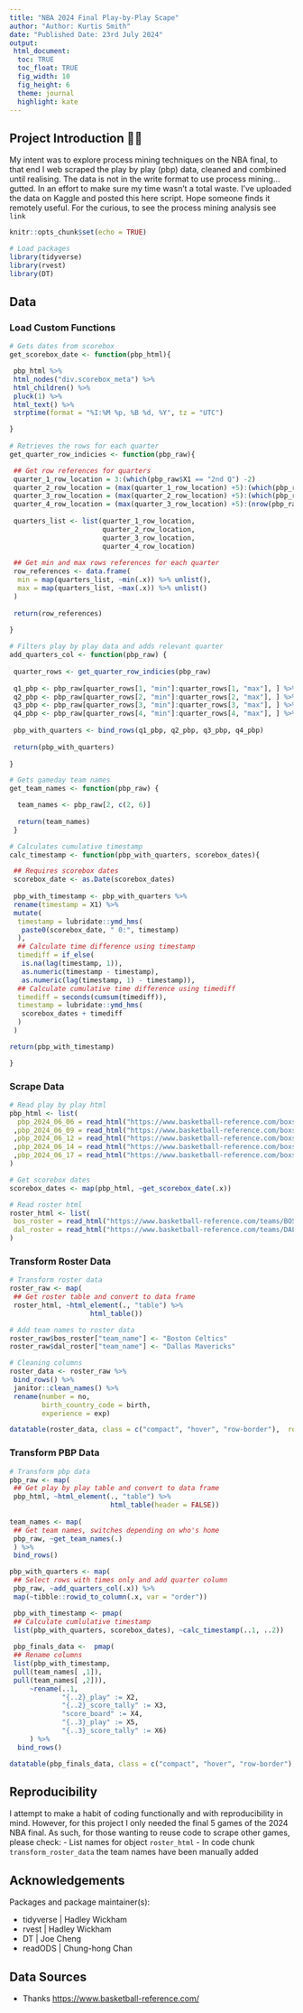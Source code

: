 ```yaml
---
title: "NBA 2024 Final Play-by-Play Scape"
author: "Author: Kurtis Smith"
date: "Published Date: 23rd July 2024"
output: 
 html_document:
  toc: TRUE
  toc_float: TRUE
  fig_width: 10
  fig_height: 6
  theme: journal
  highlight: kate
---
```


## Project Introduction 👋🏽

My intent was to explore process mining techniques on the NBA final, to that end I web scraped the play by play (pbp) data, cleaned and combined until realising. The data is not in the write format to use process mining...gutted. In an effort to make sure my time wasn't a total waste. I've uploaded the data on Kaggle and posted this here script. Hope someone finds it remotely useful. For the curious, to see the process mining analysis see `link`

```r
knitr::opts_chunk$set(echo = TRUE)

# Load packages
library(tidyverse)
library(rvest)
library(DT)

```

## Data

### Load Custom Functions

```r

# Gets dates from scorebox
get_scorebox_date <- function(pbp_html){

 pbp_html %>% 
 html_nodes("div.scorebox_meta") %>% 
 html_children() %>% 
 pluck(1) %>% 
 html_text() %>% 
 strptime(format = "%I:%M %p, %B %d, %Y", tz = "UTC")

}
 
# Retrieves the rows for each quarter
get_quarter_row_indicies <- function(pbp_raw){

 ## Get row references for quarters
 quarter_1_row_location = 3:(which(pbp_raw$X1 == "2nd Q") -2)
 quarter_2_row_location = (max(quarter_1_row_location) +5):(which(pbp_raw$X1 == "3rd Q") -2)
 quarter_3_row_location = (max(quarter_2_row_location) +5):(which(pbp_raw$X1 == "4th Q") -2)
 quarter_4_row_location = (max(quarter_3_row_location) +5):(nrow(pbp_raw) -1)
 
 quarters_list <- list(quarter_1_row_location, 
                       quarter_2_row_location, 
                       quarter_3_row_location, 
                       quarter_4_row_location)
 
 ## Get min and max rows references for each quarter
 row_references <- data.frame(
  min = map(quarters_list, ~min(.x)) %>% unlist(),
  max = map(quarters_list, ~max(.x)) %>% unlist()
 )
 
 return(row_references)
 
}

# Filters play by play data and adds relevant quarter
add_quarters_col <- function(pbp_raw) {
 
 quarter_rows <- get_quarter_row_indicies(pbp_raw)
 
 q1_pbp <- pbp_raw[quarter_rows[1, "min"]:quarter_rows[1, "max"], ] %>% mutate(quarter = "q1")
 q2_pbp <- pbp_raw[quarter_rows[2, "min"]:quarter_rows[2, "max"], ] %>% mutate(quarter = "q2")
 q3_pbp <- pbp_raw[quarter_rows[3, "min"]:quarter_rows[3, "max"], ] %>% mutate(quarter = "q3")
 q4_pbp <- pbp_raw[quarter_rows[4, "min"]:quarter_rows[4, "max"], ] %>% mutate(quarter = "q4")
 
 pbp_with_quarters <- bind_rows(q1_pbp, q2_pbp, q3_pbp, q4_pbp)
 
 return(pbp_with_quarters)
 
}

# Gets gameday team names
get_team_names <- function(pbp_raw) {

  team_names <- pbp_raw[2, c(2, 6)] 
  
  return(team_names)
 }

# Calculates cumulative timestamp
calc_timestamp <- function(pbp_with_quarters, scorebox_dates){

 ## Requires scorebox dates
 scorebox_date <- as.Date(scorebox_dates)
 
 pbp_with_timestamp <- pbp_with_quarters %>%
 rename(timestamp = X1) %>%
 mutate(
  timestamp = lubridate::ymd_hms(
   paste0(scorebox_date, " 0:", timestamp)
  ),
  ## Calculate time difference using timestamp
  timediff = if_else(
   is.na(lag(timestamp, 1)),
   as.numeric(timestamp - timestamp),
   as.numeric(lag(timestamp, 1) - timestamp)),
  ## Calculate cumulative time difference using timediff
  timediff = seconds(cumsum(timediff)),
  timestamp = lubridate::ymd_hms(
   scorebox_dates + timediff
  )
 )

return(pbp_with_timestamp)

}
```

### Scrape Data

```r

# Read play by play html
pbp_html <- list(
  pbp_2024_06_06 = read_html("https://www.basketball-reference.com/boxscores/pbp/202406060BOS.html") 
 ,pbp_2024_06_09 = read_html("https://www.basketball-reference.com/boxscores/pbp/202406090BOS.html")
 ,pbp_2024_06_12 = read_html("https://www.basketball-reference.com/boxscores/pbp/202406120DAL.html")
 ,pbp_2024_06_14 = read_html("https://www.basketball-reference.com/boxscores/pbp/202406140DAL.html")
 ,pbp_2024_06_17 = read_html("https://www.basketball-reference.com/boxscores/pbp/202406170BOS.html")
)

# Get scorebox dates
scorebox_dates <- map(pbp_html, ~get_scorebox_date(.x))

# Read roster html
roster_html <- list(
 bos_roster = read_html("https://www.basketball-reference.com/teams/BOS/2024.html"), 
 dal_roster = read_html("https://www.basketball-reference.com/teams/DAL/2024.html")
) 

```

### Transform Roster Data

```r

# Transform roster data
roster_raw <- map(
 ## Get roster table and convert to data frame
 roster_html, ~html_element(., "table") %>% 
                    html_table()) 

# Add team names to roster data
roster_raw$bos_roster["team_name"] <- "Boston Celtics"
roster_raw$dal_roster["team_name"] <- "Dallas Mavericks"

# Cleaning columns
roster_data <- roster_raw %>% 
 bind_rows() %>% 
 janitor::clean_names() %>% 
 rename(number = no, 
        birth_country_code = birth, 
        experience = exp)

datatable(roster_data, class = c("compact", "hover", "row-border"),  rownames = FALSE)

```

### Transform PBP Data

```r

# Transform pbp data
pbp_raw <- map(
 ## Get play by play table and convert to data frame
 pbp_html, ~html_element(., "table") %>%
                         html_table(header = FALSE))
 
team_names <- map(
 ## Get team names, switches depending on who's home
 pbp_raw, ~get_team_names(.)
 ) %>% 
 bind_rows()

pbp_with_quarters <- map(
 ## Select rows with times only and add quarter column
 pbp_raw, ~add_quarters_col(.x)) %>% 
 map(~tibble::rowid_to_column(.x, var = "order"))

 pbp_with_timestamp <- pmap(
 ## Calculate cumlulative timestamp
 list(pbp_with_quarters, scorebox_dates), ~calc_timestamp(..1, ..2))
 
 pbp_finals_data <-  pmap(
 ## Rename columns
 list(pbp_with_timestamp, 
 pull(team_names[ ,1]), 
 pull(team_names[ ,2])), 
     ~rename(..1,
             "{..2}_play" := X2, 
             "{..2}_score_tally" := X3, 
             "score_board" := X4,
             "{..3}_play" := X5, 
             "{..3}_score_tally" := X6)
     ) %>% 
  bind_rows()

datatable(pbp_finals_data, class = c("compact", "hover", "row-border"),  rownames = FALSE)

```

## Reproducibility

I attempt to make a habit of coding functionally and with reproducibility in mind. However, for this project I only needed the final 5 games of the 2024 NBA final. As such, for those wanting to reuse code to scrape other games, please check: - List names for object `roster_html` - In code chunk `transform_roster_data` the team names have been manually added

## Acknowledgements

Packages and package maintainer(s):

-   tidyverse \| Hadley Wickham
-   rvest \| Hadley Wickham
-   DT \| Joe Cheng
-   readODS \| Chung-hong Chan

## Data Sources

-   Thanks <https://www.basketball-reference.com/>
